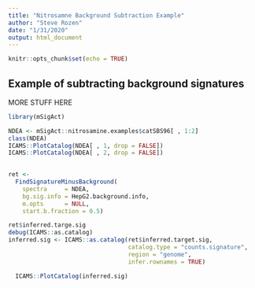 ```yaml
---
title: "Nitrosamne Background Subtraction Example"
author: "Steve Rozen"
date: "1/31/2020"
output: html_document
---
```


```r
knitr::opts_chunk$set(echo = TRUE)
```

## Example of subtracting background signatures

MORE STUFF HERE

```r
library(mSigAct)
```

```r
NDEA <- mSigAct::nitrosamine.examples$catSBS96[ , 1:2]
class(NDEA)
ICAMS::PlotCatalog(NDEA[ , 1, drop = FALSE])
ICAMS::PlotCatalog(NDEA[ , 2, drop = FALSE])
  
```

```r
ret <- 
  FindSignatureMinusBackground(
    spectra     = NDEA,
    bg.sig.info = HepG2.background.info,
    m.opts      = NULL,
    start.b.fraction = 0.5)
```

```r
ret$inferred.targe.sig
debug(ICAMS::as.catalog)
inferred.sig <- ICAMS::as.catalog(ret$inferred.target.sig, 
                                  catalog.type = "counts.signature",
                                  region = "genome",
                                  infer.rownames = TRUE)
```

```r
  ICAMS::PlotCatalog(inferred.sig)
```

